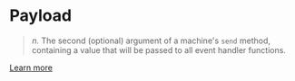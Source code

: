 # Payload

> _n._ The second (optional) argument of a machine's `send` method, containing a value that will be passed to all event handler functions.

[Learn more](docs/api/events#payload)
